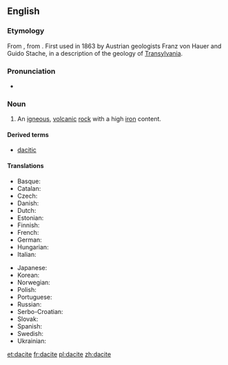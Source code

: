 ==English==

{{wikipedia}}

===Etymology===
From {{etyl|de|en}} {{term|Dazit|lang=de}}, from {{etyl|la|en}} {{m|la|Dācia||greater [[Romania]]}}. First used in 1863 by Austrian geologists Franz von Hauer and Guido Stache, in a description of the geology of [[Transylvania]].

===Pronunciation===
* {{a|UK}} {{IPA|/ˈdeɪsaɪt/}}

===Noun===
{{en-noun}}

# {{context|geology|lang=en}} An [[igneous]], [[volcanic]] [[rock]] with a high [[iron]] content.

====Derived terms====
* [[dacitic]]

====Translations====
{{trans-top|(geology) an igneous, volcanic rock with a high iron content}}
* Basque: {{t|eu|dazita}}
* Catalan: {{t|ca|dacita|f}}
* Czech: {{t|cs|dacit|m}}
* Danish: {{t|da|dacit}}
* Dutch: {{t+|nl|daciet|f}}
* Estonian: {{t|et|datsiit}}
* Finnish: {{t|fi|daciitti}}
* French: {{t+|fr|dacite|f}}
* German: {{t|de|Dazit|m}}
* Hungarian: {{t|hu|dácit}}
* Italian: {{t|it|dacite|f}}
{{trans-mid}}
* Japanese: {{t|ja|デイサイト|sc=Jpan|tr=deisaito}}
* Korean: {{t|ko|데이사이트|sc=Kore}}
* Norwegian: {{t|no|dacitt}}
* Polish: {{t|pl|dacyt}}
* Portuguese: {{t|pt|dacito|m}}
* Russian: {{t|ru|дацит|sc=Cyrl}}
* Serbo-Croatian: {{t|sh|дацит|sc=Cyrl}}
* Slovak: {{t|sk|dacit}}
* Spanish: {{t|es|dacita}}
* Swedish: {{t|sv|dacit}}
* Ukrainian: {{t|uk|дацит|sc=Cyrl}}
{{trans-bottom}}

[[et:dacite]]
[[fr:dacite]]
[[pl:dacite]]
[[zh:dacite]]